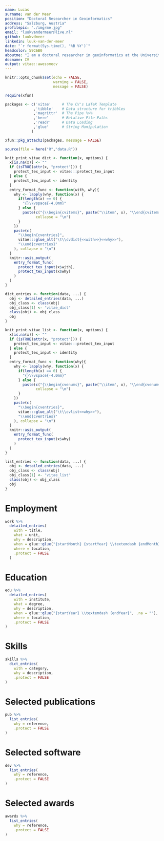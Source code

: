 ```yaml
---
name: Lucas
surname: van der Meer
position: "Doctoral Researcher in Geoinformatics"
address: "Salzburg, Austria"
profilepic: "./img/me.jpg"
email: "luukvandermeer@live.nl"
github: luukvdmeer
linkedin: luuk-van-der-meer
date: "`r format(Sys.time(), '%B %Y')`"
headcolor: 59C6B0
aboutme: "I am a doctoral researcher in geoinformatics at the University of Salzburg. I obtained a bachelor degree in Environmental & Infrastructure Planning from the University of Groningen, and a combined master degree in Geospatial Technologies from the universities of Lisbon, Castellon, and Münster. I am particularly interested in the application of geospatial data science to address socio-technical challenges regarding sustainable mobility, transport accessibility and livable cities."
docname: CV
output: vitae::awesomecv
---
```


```r
knitr::opts_chunk$set(echo = FALSE,
                      warning = FALSE,
                      message = FALSE)

require(xfun)

packages <- c('vitae'     # The CV's LaTeX Template
             ,'tibble'    # Data structure for tribbles
             ,'magrittr'  # The Pipe %>%
             ,'here'      # Relative File Paths
             ,'readr'     # Data Loading
             ,'glue'      # String Manipulation
            )

xfun::pkg_attach2(packages, message = FALSE)

source(file = here("R","data.R"))

```

```r
knit_print.vitae_dict <- function(x, options) {
  x[is.na(x)] <- ""
  if (isTRUE(attr(x, "protect"))) {
    protect_tex_input <- vitae:::protect_tex_input
  } else {
    protect_tex_input <- identity
  }
  entry_format_func <- function(with, why){
    why <- lapply(why, function(x) {
      if(length(x) == 0) {
        "{}\\vspace{-4.0mm}"
      } else {
        paste(c("{\\begin{cvitems}", paste("\\item", x), "\\end{cvitems}}"),
              collapse = "\n")
      }
    })
    paste(c(
      "\\begin{cventries}",
      vitae:::glue_alt("\t\\cvdict{<<with>>}<<why>>"),
      "\\end{cventries}"
    ), collapse = "\n")
  }
  knitr::asis_output(
    entry_format_func(
      protect_tex_input(x$with),
      protect_tex_input(x$why)
    )
  )
}

dict_entries <- function(data, ...) {
  obj <- detailed_entries(data, ...)
  obj_class <- class(obj)
  obj_class[1] <- "vitae_dict"
  class(obj) <- obj_class
  obj
}

knit_print.vitae_list <- function(x, options) {
  x[is.na(x)] <- ""
  if (isTRUE(attr(x, "protect"))) {
    protect_tex_input <- vitae:::protect_tex_input
  } else {
    protect_tex_input <- identity
  }
  entry_format_func <- function(why){
    why <- lapply(why, function(x) {
      if(length(x) == 0) {
        "{}\\vspace{-4.0mm}"
      } else {
        paste(c("{\\begin{cvenums}", paste("\\item", x), "\\end{cvenums}}"),
              collapse = "\n")
      }
    })
    paste(c(
      "\\begin{cventries}",
      vitae:::glue_alt("\t\\cvlist<<why>>"),
      "\\end{cventries}"
    ), collapse = "\n")
  }
  knitr::asis_output(
    entry_format_func(
      protect_tex_input(x$why)
    )
  )
}

list_entries <- function(data, ...) {
  obj <- detailed_entries(data, ...)
  obj_class <- class(obj)
  obj_class[1] <- "vitae_list"
  class(obj) <- obj_class
  obj
}

```

# Employment

```r

work %>%
  detailed_entries(
    with = title,
    what = unit,
    why = description,
    when = glue::glue("{startMonth} {startYear} \\textemdash {endMonth} {endYear}",.na = ""),
    where = location,
    .protect = FALSE
  )

```

# Education

```r

edu %>%
  detailed_entries(
    with = institute,
    what = degree,
    why = description,
    when = glue::glue("{startYear} \\textemdash {endYear}", .na = ""),
    where = location,
    .protect = FALSE
)
```

# Skills

```r

skills %>%
  dict_entries(
    with = category,
    why = description,
    .protect = FALSE
)
```

# Selected publications

```r

pub %>%
  list_entries(
    why = reference,
    .protect = FALSE
)

```

# Selected software

```r

dev %>%
  list_entries(
    why = reference,
    .protect = FALSE
)

```

\pagebreak

# Selected awards

```r

awards %>%
  list_entries(
    why = reference,
    .protect = FALSE
)

```